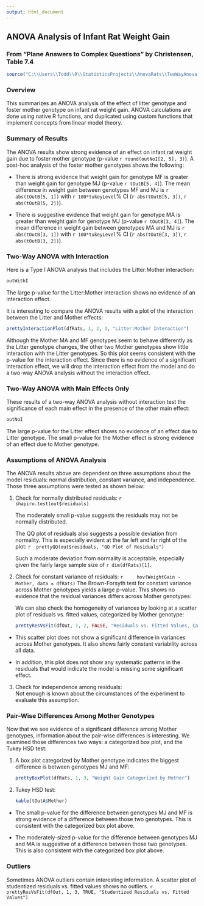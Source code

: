 ```yaml
---
output: html_document
---
```


## ANOVA Analysis of Infant Rat Weight Gain
### From "Plane Answers to Complex Questions" by Christensen, Table 7.4

```r
source("C:\\Users\\Todd\\R\\StatisticsProjects\\AnovaRats\\TwoWayAnova.R")
```

  
### Overview
This summarizes an ANOVA analysis of the effect of litter genotype and foster
mother genotype on infant rat weight gain. ANOVA calculations are done
using native R functions, and duplicated using custom functions that
implement concepts from linear model theory.

  
### Summary of Results
The ANOVA results show strong evidence of an effect on infant rat weight
gain due to foster mother genotype (p-value `r round(outNoI[2, 5], 3)`).
A post-hoc analysis of the foster mother genotypes shows the following:

* There is strong evidence that weight gain for genotype MF is greater than
  weight gain for genotype MJ (p-value `r tOutB[5, 4]`). The mean difference
  in weight gain between genotypes MF and MJ is
  `r abs(tOutB[5, 1])` with `r 100*tukeyLevel`%
  CI (`r abs(tOutB[5, 3])`, `r abs(tOutB[5, 2])`).

* There is suggestive evidence that weight gain for genotype MA is greater than
  weight gain for genotype MJ (p-value `r tOutB[3, 4]`). The mean difference in
  weight gain between genotypes MA and MJ is `r abs(tOutB[3, 1])` with
  `r 100*tukeyLevel`% CI (`r abs(tOutB[3, 3])`, `r abs(tOutB[3, 2])`).

  
### Two-Way ANOVA with Interaction
Here is a Type I ANOVA analysis that includes the Litter:Mother interaction:

```r
outWithI
```

The large p-value for the Litter:Mother interaction shows no evidence of an
interaction effect.

It is interesting to compare the ANOVA results with a
plot of the interaction between the Litter and Mother effects:

```r
prettyInteractionPlot(dfRats, 1, 2, 3, "Litter:Mother Interaction")
```

Although the Mother MA and MF genotypes seem to behave differently as the Litter genotype
changes, the other two Mother genotypes show little interaction with the Litter genotypes.
So this plot seems consistent with the p-value for the interaction effect. Since
there is no evidence of a significant interaction effect, we will drop the interaction
effect from the model and do a two-way ANOVA analysis without the interaction effect.
  
    
### Two-Way ANOVA with Main Effects Only
These results of a two-way ANOVA analysis without interaction test the significance of
each main effect in the presence of the other main effect:

```r
outNoI
```

The large p-value for the Litter effect shows no evidence of an effect due to
Litter genotype. The small p-value for the Mother effect is strong evidence
of an effect due to Mother genotype.
  
    
### Assumptions of ANOVA Analysis
The ANOVA results above are dependent on three assumptions about the model
residuals: normal distribution, constant variance, and independence. Those
three assumptions were tested as shown below:

1. Check for normally distributed residuals:
    ```r
    shapiro.test(out$residuals)
    ```
    
    The moderately small p-value suggests the residuals may not be normally
    distributed.

    The QQ plot of residuals also suggests a possible deviation from normality.
    This is especially evident at the far left and far right of the plot:
    ```r
    prettyQQ(out$residuals, "QQ Plot of Residuals")
    ```
    
    Such a moderate deviation from normality is acceptable, especially given the
    fairly large sample size of `r dim(dfRats)[1]`.
     
2. Check for constant variance of residuals:
    ```r
    hov(WeightGain ~ Mother, data = dfRats)
    ```
    The Brown-Forsyth test for constant variance across Mother genotypes
    yields a large p-value. This shows no evidence that the residual variances
    differs across Mother genotypes:
    
    We can also check the homogeneity of variances by looking at a scatter plot of
    residuals vs. fitted values, categorized by Mother genotype:

    ```r
    prettyResVsFit(dfOut, 1, 2, FALSE, "Residuals vs. Fitted Values, Categorized by Mother", 4)
    ```
    
  + This scatter plot does not show a significant difference in variances
    across Mother genotypes. It also shows fairly constant variability
    across all data.
      
  + In addition, this plot does not show any systematic patterns in the residuals
    that would indicate the model is missing some significant effect.
        
3. Check for independence among residuals:  
   Not enough is known about the circumstances of the experiment to evaluate
   this assumption.
  
    
### Pair-Wise Differences Among Mother Genotypes
Now that we see evidence of a significant difference among Mother genotypes,
information about the pair-wise differences is interesting. We examined
those differences two ways: a categorized box plot, and the Tukey HSD test:

1. A box plot categorized by Mother genotype indicates the biggest difference
   is between genotypes MJ and MF:
   ```r
   prettyBoxPlot(dfRats, 1, 3, "Weight Gain Categorized by Mother")
   ```
    
2. Tukey HSD test:
   ```r
   kable(tOutA$Mother)
   ```
       
  + The small p-value for the difference between genotypes MJ and MF is strong
    evidence of a difference between those two genotypes. This is consistent with
    the categorized box plot above.
      
  + The moderately-sized p-value for the difference between genotypes MJ and MA
    is suggestive of a difference between those two genotypes. This is also
    consistent with the categorized box plot above.

    
### Outliers
Sometimes ANOVA outliers contain interesting information. A scatter plot of
studentized residuals vs. fitted values shows no outliers.
  ```r
  prettyResVsFit(dfOut, 1, 3, TRUE, "Studentized Residuals vs. Fitted Values")  
  ```

  

